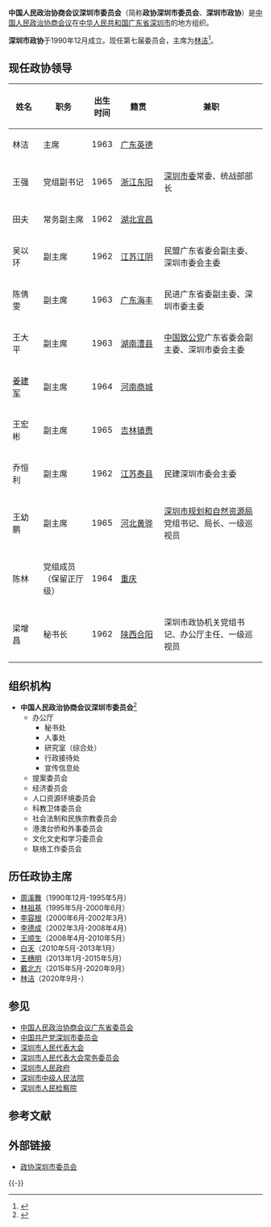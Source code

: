 {{Dablink|[[政协深圳市委员会|政协深圳市委员会]]、[[深圳市政协|深圳市政协]]重定向至此。}}
{{Expand|time=2015-10-22T19:48:41+00:00}}
{{Refimprove|time=2015-10-22T19:48:41+00:00}}
{{Infobox PRCG
|机构名称=中国人民政治协商会议深圳市委员会
|标志1 = Charter_of_the_Chinese_People's_Political_Consultative_Conference_(CPPCC)_logo.svg
|标志1说明 = 中国人民政治协商会议会徽
|人员名称 = 委员
|届数 = 七
|任期始 = 2021年5月
|任期终 = 2026年5月
|职位1=主席
|人员1=林洁
|职位2=党组副书记
|人员2=王强、田夫
|职位3=副主席
|人员3=田夫（常务）、吴以环、陈倩雯、王大平、[[姜建军|姜建军]]、王宏彬、乔恒利、王幼鹏
|人数3=8
|职位4=党组成员
|人员4=陈林
|职位5=秘书长
|人员5=梁增昌
|机构1='''中国人民政治协商会议深圳市委员会'''
|时期1=1990年12月－至今
|机构2=
|时期2=
|机构3=
|时期3=
|时期4=
|机构4=
|时期5=
|机构5=
|业务上级=
|组织上级=
|上级机构=[[中国人民政治协商会议广东省委员会|中国人民政治协商会议广东省委员会]]
|中共上级=[[中国共产党深圳市委员会|中国共产党深圳市委员会]]
|中共本级=[[中国共产党|中国共产党]]中国人民政治协商会议深圳市委员会[[党组|党组]]
|行政级别=副省级
|机构类型=[[副省级市|副省级市]][[政协|政协]]
|授权法源=《[[s:中华人民共和国宪法|中华人民共和国宪法]]》序言<br/>《[[s:中国人民政治协商会议章程|中国人民政治协商会议章程]]》
|组织法规=
|下级链接 = <!--下级机构条目/段落的百科内部链接，自动加“[[　|　]]” 。-->
|子类1 = 办事机构
|子项1 = 办公厅
|子类2 = 专门委员会
|子项2 = 提案委员会<br/>经济委员会<br/>人口资源环境委员会<br/>科教卫体委员会<br/>社会法制和民族宗教委员会<br/>港澳台侨和外事委员会<br/>文化文史和学习委员会
|子类2.1 = <!-- 如：批准/实有内设机构数 -->
|子项2.1 =
|子类2.2 = <!-- 如：职能司局/处/室 -->
|子项2.2 = 
|子类10 = <!-- 如：[[国务院部委管理的国家局|国家局]] -->
|子项10 = <!-- 如：[[国家信访局|国家信访局]] -->
|地址1=
|坐标1=
|邮编1=
|官网=[http://www1.szzx.gov.cn/ 政协深圳市委员会]{{zh}}
|a=[[中国共产党深圳市委员会|中国共产党深圳市委员会]]
|b=[[深圳市人民代表大会|深圳市人民代表大会]]
|c=[[深圳市人民代表大会常务委员会|深圳市人民代表大会常务委员会]]
|d='''中国人民政治协商会议深圳市委员会'''
|e=[[深圳市中级人民法院|深圳市中级人民法院]]
|f=[[深圳市人民检察院|深圳市人民检察院]]
|image1=
|caption1=
}}

'''中国人民政治协商会议深圳市委员会'''（简称'''政协深圳市委员会'''、'''深圳市政协'''）是[[中国人民政治协商会议|中国人民政治协商会议]]在[[中华人民共和国|中华人民共和国]][[广东省|广东省]][[深圳市|深圳市]]的地方组织。

'''深圳市政协'''于1990年12月成立。现任第七届委员会，主席为[[林洁|林洁]]<ref>{{Cite web|title=新一届深圳市政协主席、副主席、秘书长名单出炉（附简历）_深圳新闻网|url=http://www.sznews.com/news/content/2021-05/16/content_24218075.htm|access-date=2021-05-16|work=www.sznews.com|archive-date=2021-05-16|archive-url=https://web.archive.org/web/20210516112713/http://www.sznews.com/news/content/2021-05/16/content_24218075.htm}}</ref>。

==现任政协领导 ==
{| border="1" cellpadding="2" style="border: 1px solid #999; background-color:#ffffff;"
|-align="center" style="background-color: #cccccc;"
! scope="col" width="45" | 姓名
! scope="col" width="80" | 职务
! scope="col" width="30" | 出生时间
! scope="col" width="70" | 籍贯 
! 兼职
|-
|林洁
|主席
|1963
|[[广东|广东]][[英德|英德]]
|
|-
|王强
|党组副书记
|1965
|[[浙江省|浙江]][[东阳市|东阳]]
|[[中国共产党深圳市委员会|深圳市委]]常委、统战部部长
|-
| 田夫 || 常务副主席 || 1962|| [[湖北省|湖北]][[宜昌市|宜昌]]||
|-
|吴以环
|副主席
|1962
|[[江苏省|江苏]][[江阴市|江阴]]
|民盟广东省委会副主委、深圳市委会主委
|-
| 陈倩雯 || 副主席 || 1963 || [[广东|广东]][[海丰|海丰]] || 民进广东省委副主委、深圳市委主委
|-
| 王大平 || 副主席 || 1963 || [[湖南|湖南]][[澧县|澧县]] ||[[中国致公党|中国致公党]]广东省委会副主委、深圳市委会主委
|-
|[[姜建军|姜建军]]
|副主席
|1964
|[[河南省|河南]][[商城县|商城]]
|
|-
|王宏彬
|副主席
|1965
|[[吉林省|吉林]][[镇赉县|镇赉]]
|
|-
|乔恒利
|副主席
|1962
|[[江苏省|江苏]][[泰县_(江苏省)|泰县]]
|民建深圳市委会主委
|-
| 王幼鹏 || 副主席 || 1965 || [[河北省|河北]][[黄骅市|黄骅]]|| [[深圳市规划和自然资源局|深圳市规划和自然资源局]]党组书记、局长、一级巡视员
|-
|陈林
|党组成员（保留正厅级）
|1964
|[[重庆市|重庆]]
|
|-
|梁增昌
|秘书长
|1962
|[[陕西省|陕西]][[合阳县|合阳]]
|深圳市政协机关党组书记、办公厅主任、一级巡视员
|}

==组织机构==

*'''中国人民政治协商会议深圳市委员会'''<ref>{{Cite web|title=深圳市政协的机构设置_政协深圳市委员会|url=http://www1.szzx.gov.cn/content/2013-08/16/content_8985179.htm|access-date=2021-05-09|work=www1.szzx.gov.cn|archive-date=2020-11-05|archive-url=https://web.archive.org/web/20201105083501/http://www1.szzx.gov.cn/content/2013-08/16/content_8985179.htm}}</ref>
**办公厅
***秘书处
***人事处
***研究室（综合处）
***行政接待处
***宣传信息处
**提案委员会
**经济委员会
**人口资源环境委员会
**科教卫体委员会
**社会法制和民族宗教委员会
**港澳台侨和外事委员会
**文化文史和学习委员会
**联络工作委员会

== 历任政协主席 ==

* [[周溪舞|周溪舞]]（1990年12月-1995年5月）
* [[林祖基|林祖基]]（1995年5月-2000年6月）
* [[李容根|李容根]]（2000年6月-2002年3月）
* [[李德成|李德成]]（2002年3月-2008年4月）
* [[王顺生|王顺生]]（2008年4月-2010年5月）
* [[白天_(广东政治人物)|白天]]（2010年5月-2013年1月）
* [[王穗明|王穗明]]（2013年1月-2015年5月）
* [[戴北方|戴北方]]（2015年5月-2020年9月）
* [[林洁|林洁]]（2020年9月-）

== 参见 ==
*[[中国人民政治协商会议广东省委员会|中国人民政治协商会议广东省委员会]]
*[[中国共产党深圳市委员会|中国共产党深圳市委员会]]
*[[深圳市人民代表大会|深圳市人民代表大会]]
*[[深圳市人民代表大会常务委员会|深圳市人民代表大会常务委员会]]
*[[深圳市人民政府|深圳市人民政府]]
*[[深圳市中级人民法院|深圳市中级人民法院]]
*[[深圳市人民检察院|深圳市人民检察院]]

== 参考文献 ==
{{Reflist}}

== 外部链接 ==
*[http://www1.szzx.gov.cn/ 政协深圳市委员会]{{Wayback|url=http://www1.szzx.gov.cn/ |date=20150821043458 }}{{zh}}

{{-}}
{{中华人民共和国深圳市正职领导人|}}
{{中国人民政治协商会议}}